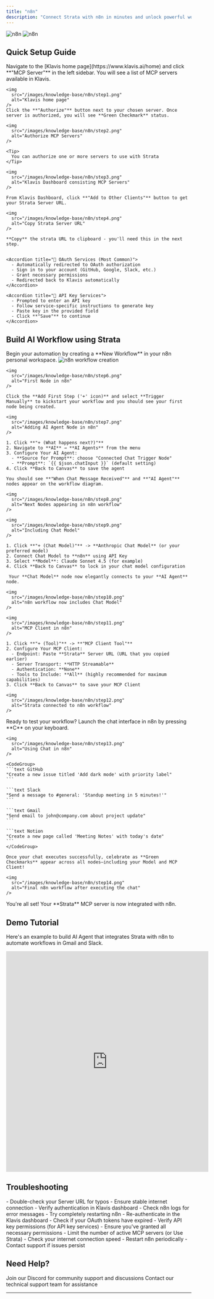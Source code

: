 ```yaml
---
title: "n8n"
description: "Connect Strata with n8n in minutes and unlock powerful workflow automation"
---
```

<img
  className="block dark:hidden"
  src="/images/knowledge-base/n8n/n8n.png"
  alt="n8n"
/>
<img
  className="hidden dark:block"
  src="/images/knowledge-base/n8n/n8n.png"
  alt="n8n"
/>

## Quick Setup Guide

<Steps>
  <Step title="Authorize MCP Servers to Use with Strata">
    Navigate to the [Klavis home page](https://www.klavis.ai/home) and click **"MCP Server"** in the left sidebar. You will see a list of MCP servers available in Klavis.

    <img
      src="/images/knowledge-base/n8n/step1.png"
      alt="Klavis home page"
    />    
    Click the **"Authorize"** button next to your chosen server. Once server is authorized, you will see **Green Checkmark** status.

    <img
      src="/images/knowledge-base/n8n/step2.png"
      alt="Authorize MCP Servers"
    />

    <Tip>
      You can authorize one or more servers to use with Strata
    </Tip>

  </Step>

  <Step title="Get Strata Server URL">

    <img
      src="/images/knowledge-base/n8n/step3.png"
      alt="Klavis Dashboard consisting MCP Servers"
    />

    From Klavis Dashboard, click **"Add to Other Clients"** button to get your Strata Server URL.
  
    <img
      src="/images/knowledge-base/n8n/step4.png"
      alt="Copy Strata Server URL"
    />

    **Copy** the strata URL to clipboard - you'll need this in the next step.


    <Accordion title="🔐 OAuth Services (Most Common)">
      - Automatically redirected to OAuth authorization
      - Sign in to your account (GitHub, Google, Slack, etc.)
      - Grant necessary permissions
      - Redirected back to Klavis automatically
    </Accordion>
    
    <Accordion title="🔑 API Key Services">
      - Prompted to enter an API key
      - Follow service-specific instructions to generate key
      - Paste key in the provided field
      - Click **"Save"** to continue
    </Accordion>
  </Step>
</Steps>

## Build AI Workflow using Strata

<Steps>
  <Step title="Launch Your First n8n Workflow">
    Begin your automation by creating a **New Workflow** in your n8n personal workspace.
    <img
      src="/images/knowledge-base/n8n/step5.png"
      alt="n8n workflow creation"
    />
    
  </Step>
  <Step title="Set Up Your Trigger Node">

    <img
      src="/images/knowledge-base/n8n/step6.png"
      alt="First Node in n8n"
    />

    Click the **Add First Step ('+' icon)** and select **Trigger Manually** to kickstart your workflow and you should see your first node being created.
  </Step>
  <Step title="Integrate Your AI Agent">

    <img
      src="/images/knowledge-base/n8n/step7.png"
      alt="Adding AI Agent Node in n8n"
    />

    1. Click **"+ (What happens next?)"**
    2. Navigate to **AI** → **AI Agents** from the menu
    3. Configure Your AI Agent:
      - **Source for Prompt**: choose "Connected Chat Trigger Node"
      - **Prompt**: `{{ $json.chatInput }}` (default setting)
    4. Click **Back to Canvas** to save the agent

    You should see **"When Chat Message Received"** and **"AI Agent"** nodes appear on the workflow diagram.

    <img
      src="/images/knowledge-base/n8n/step8.png"
      alt="Next Nodes appearing in n8n workflow"
    />
  </Step>

  <Step title="Add Chat Model to your AI Agent">

    <img
      src="/images/knowledge-base/n8n/step9.png"
      alt="Including Chat Model"
    />

    1. Click **"+ (Chat Model)"** -> **Anthropic Chat Model** (or your preferred model)
    2. Connect Chat Model to **n8n** using API Key
    3. Select **Model**: Claude Sonnet 4.5 (for example)
    4. Click **Back to Canvas** to lock in your chat model configuration

     Your **Chat Model** node now elegantly connects to your **AI Agent** node.

    <img
      src="/images/knowledge-base/n8n/step10.png"
      alt="n8n workflow now includes Chat Model"
    />
  </Step>

  <Step title="Connect Strata Server to your AI Agent">

    <img
      src="/images/knowledge-base/n8n/step11.png"
      alt="MCP Client in n8n"
    />

    1. Click **"+ (Tool)"** -> **"MCP Client Tool"**
    2. Configure Your MCP Client:
      - Endpoint: Paste **Strata** Server URL (URL that you copied earlier)
      - Server Transport: **HTTP Streamable**
      - Authentication: **None**
      - Tools to Include: **All** (highly recommended for maximum capabilities)
    3. Click **Back to Canvas** to save your MCP Client

    <img
      src="/images/knowledge-base/n8n/step12.png"
      alt="Strata connected to n8n workflow"
    />

  </Step>

  <Step title="Start Using Strata Server in n8n workflow">
    Ready to test your workflow? Launch the chat interface in n8n by pressing **C** on your keyboard.

    <img
      src="/images/knowledge-base/n8n/step13.png"
      alt="Using Chat in n8n"
    />

    <CodeGroup>
    ```text GitHub
    "Create a new issue titled 'Add dark mode' with priority label"
    ```
    
    ```text Slack
    "Send a message to #general: 'Standup meeting in 5 minutes!'"
    ```
    
    ```text Gmail
    "Send email to john@company.com about project update"
    ```
    
    ```text Notion
    "Create a new page called 'Meeting Notes' with today's date"
    ```
    </CodeGroup>

    Once your chat executes successfully, celebrate as **Green Checkmarks** appear across all nodes—including your Model and MCP Client!

    <img
      src="/images/knowledge-base/n8n/step14.png"
      alt="Final n8n workflow after executing the chat"
    />
  </Step>

  <Step title="Happy Building! 🎉">
    You're all set! Your **Strata** MCP server is now integrated with n8n.
  </Step>
</Steps>

## Demo Tutorial

Here's an example to build AI Agent that integrates Strata with n8n to automate workflows in Gmail and Slack.

<iframe
  src="https://platform.twitter.com/embed/Tweet.html?id=1981729786067145053"
  width="550"
  height="600"
  frameBorder="0"
  allowFullScreen
></iframe>

## Troubleshooting

<AccordionGroup>
  <Accordion title="🔧 Tools Not Appearing">
    - Double-check your Server URL for typos
    - Ensure stable internet connection
    - Verify authentication in Klavis dashboard
    - Check n8n logs for error messages
    - Try completely restarting n8n
  </Accordion>
  
  <Accordion title="🔐 Authentication Issues">
    - Re-authenticate in the Klavis dashboard
    - Check if your OAuth tokens have expired
    - Verify API key permissions (for API key services)
    - Ensure you've granted all necessary permissions
  </Accordion>
  
  <Accordion title="⚡ Performance Issues">
    - Limit the number of active MCP servers (or Use Strata)
    - Check your internet connection speed
    - Restart n8n periodically
    - Contact support if issues persist
  </Accordion>
</AccordionGroup>

## Need Help?

<CardGroup cols={2}>
  <Card title="Community" icon="discord">
    Join our Discord for community support and discussions
  </Card>
  <Card title="Support" icon="headphones">
    Contact our technical support team for assistance
  </Card>
</CardGroup>

---